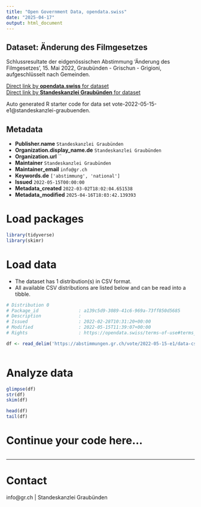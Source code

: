 ```yaml
---
title: "Open Government Data, opendata.swiss"
date: "2025-04-17"
output: html_document
---
```


## Dataset: Änderung des Filmgesetzes

Schlussresultate der eidgenössischen Abstimmung 'Änderung des Filmgesetzes', 15. Mai 2022, Graubünden - Grischun - Grigioni, aufgeschlüsselt nach Gemeinden.

[Direct link by **opendata.swiss** for dataset](https://opendata.swiss/de/dataset/anderung-des-filmgesetzes)<br>
[Direct link by **Standeskanzlei Graubünden** for dataset](https://abstimmungen.gr.ch/vote/2022-05-15-e1/data)

Auto generated R starter code for data set vote-2022-05-15-e1@standeskanzlei-graubuenden.

## Metadata

- **Publisher.name** `Standeskanzlei Graubünden`
- **Organization.display_name.de** `Standeskanzlei Graubünden`
- **Organization.url** ``
- **Maintainer** `Standeskanzlei Graubünden`
- **Maintainer_email** `info@gr.ch`
- **Keywords.de** `['abstimmung', 'national']`
- **Issued** `2022-05-15T00:00:00`
- **Metadata_created** `2022-03-02T18:02:04.651538`
- **Metadata_modified** `2025-04-16T18:03:42.139393`


# Load packages

```r

library(tidyverse)
library(skimr)

```

# Load data

-   The dataset has 1 distribution(s) in CSV format.
-   All available CSV distributions are listed below and can be read into a tibble.

```r

# Distribution 0
# Package_id               : a139c5d9-3089-41c6-969a-73ff850d5685
# Description              : 
# Issued                   : 2022-02-28T10:31:20+00:00
# Modified                 : 2022-05-15T11:39:07+00:00
# Rights                   : https://opendata.swiss/terms-of-use#terms_by

df <- read_delim('https://abstimmungen.gr.ch/vote/2022-05-15-e1/data-csv')



```

# Analyze data

```r

glimpse(df)
str(df)
skim(df)

head(df)
tail(df)

```

# Continue your code here...

```r

```

------------------------------------------------------------------------

# Contact

info@gr.ch | Standeskanzlei Graubünden
